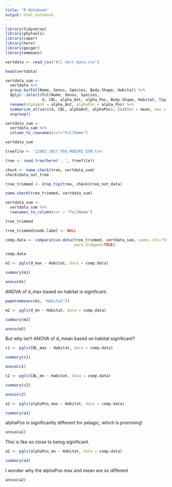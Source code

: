 ```yaml
---
title: "R Notebook"
output: html_notebook
---
```


```r
library(tidyverse)
library(phytools)
library(caper)
library(here)
library(geiger)
library(emmeans)
```

```r
vertdata <- read_csv("All_Vert_Data.csv")
```

```r
head(vertdata)
```
```r
vertdata_sum <-
  vertdata %>%
  group_by(FullName, Genus, Species, Body.Shape, Habitat) %>%
  dplyr::select(FullName, Genus, Species, 
                d, CBL, alpha_Ant, alpha_Pos, Body.Shape, Habitat, Tip) %>%
  rename(alphaAnt = alpha_Ant, alphaPos = alpha_Pos) %>%
  summarize_at(vars(d, CBL, alphaAnt, alphaPos), list(mn = mean, max = max)) %>%
  ungroup()
```

```r
vertdata_sum <-
  vertdata_sum %>%
  column_to_rownames(var="FullName")
```

```r
vertdata_sum
```

```r
treefile <- '12862_2017_958_MOESM2_ESM.tre'
```

```r
tree <- read.tree(here('..', treefile))
```

```r
check <- name.check(tree, vertdata_sum)
check$data_not_tree
```

```r
tree_trimmed <- drop.tip(tree, check$tree_not_data)
```

```r
name.check(tree_trimmed, vertdata_sum)
```

```r
vertdata_sum <-
  vertdata_sum %>%
  rownames_to_column(var = "FullName")
```

```r
tree_trimmed
```

```r
tree_trimmed$node.label <- NULL
```


```r
comp.data <- comparative.data(tree_trimmed, vertdata_sum, names.col="FullName", vcv.dim=2,
                              warn.dropped=TRUE)
```

```r
comp.data
```

```r
m1 <- pgls(d_max ~ Habitat, data = comp.data)
```

```r
summary(m1)
```

```r
anova(m1)
```
ANOVA of d_max based on habitat is significant.

```r
pwpm(emmeans(m1, "Habitat"))
```

```r
m2 <- pgls(d_mn ~ Habitat, data = comp.data)

summary(m2)
```

```r
anova(m2)
```
But why isn't ANOVA of d_mean based on habitat significant? 

```r
c1 <- pgls(CBL_max ~ Habitat, data = comp.data)

summary(c1)
```

```r
anova(c1)
```


```r
c2 <- pgls(CBL_mn ~ Habitat, data = comp.data)

summary(c2)
```

```r
anova(c2)
```

```r
a1 <- pgls(alphaPos_max ~ Habitat, data = comp.data)

summary(a1)
```
alphaPos is significantly different for pelagic, which is promising! 

```r
anova(a1)
```
This is like so close to being significant.

```r
a2 <- pgls(alphaPos_mn ~ Habitat, data = comp.data)

summary(a2)
```
I wonder why the alphaPos max and mean are so different 

```r
anova(a2)
```
